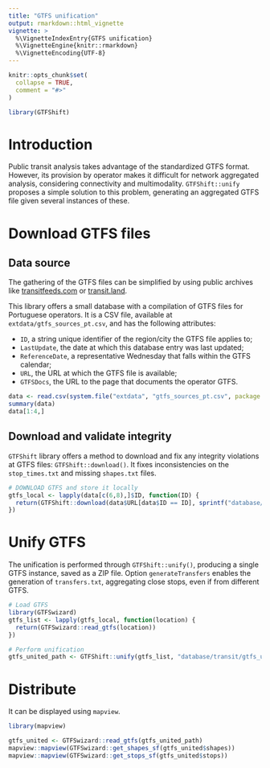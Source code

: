 ```yaml
---
title: "GTFS unification"
output: rmarkdown::html_vignette
vignette: >
  %\VignetteIndexEntry{GTFS unification}
  %\VignetteEngine{knitr::rmarkdown}
  %\VignetteEncoding{UTF-8}
---
```


```r
knitr::opts_chunk$set(
  collapse = TRUE,
  comment = "#>"
)
```

```r
library(GTFShift)
```


# Introduction 

Public transit analysis takes advantage of the standardized GTFS format. However, its provision by operator makes it difficult for network aggregated analysis, considering connectivity and multimodality. `GTFShift::unify` proposes a simple solution to this problem, generating an aggregated GTFS file given several instances of these.

# Download GTFS files 

## Data source

The gathering of the GTFS files can be simplified by using public archives like [transitfeeds.com](https://transitfeeds.com/) or [transit.land](https://www.transit.land/).

This library offers a small database with a compilation of GTFS files for Portuguese operators. It is a CSV file, available at `extdata/gtfs_sources_pt.csv`, and has the following attributes:

- `ID`, a string unique identifier of the region/city the GTFS file applies to;
- `LastUpdate`, the date at which this database entry was last updated;
- `ReferenceDate`, a representative Wednesday that falls within the GTFS calendar;
- `URL`, the URL at which the GTFS file is available;
- `GTFSDocs`, the URL to the page that documents the operator GTFS.


```r
data <- read.csv(system.file("extdata", "gtfs_sources_pt.csv", package = "GTFShift"))
summary(data)
data[1:4,]
```

## Download and validate integrity

`GTFShift` library offers a method to download and fix any integrity violations at GTFS files: `GTFShift::download()`. It fixes inconsistencies on the `stop_times.txt` and missing `shapes.txt` files.

```r
# DOWNLOAD GTFS and store it locally
gtfs_local <- lapply(data[c(6,8),]$ID, function(ID) {
  return(GTFShift::download(data$URL[data$ID == ID], sprintf("database/transit/%s_gtfs.zip", ID)))
})
```


# Unify GTFS

The unification is performed through `GTFShift::unify()`, producing a single GTFS instance, saved as a ZIP file. Option `generateTransfers` enables the generation of `transfers.txt`, aggregating close stops, even if from different GTFS. 

```r
# Load GTFS
library(GTFSwizard)
gtfs_list <- lapply(gtfs_local, function(location) {
  return(GTFSwizard::read_gtfs(location))
})

# Perform unification
gtfs_united_path <- GTFShift::unify(gtfs_list, "database/transit/gtfs_unified.zip", generateTransfers=TRUE)
```


# Distribute

It can be displayed using `mapview`.

```r
library(mapview)

gtfs_united <- GTFSwizard::read_gtfs(gtfs_united_path)
mapview::mapview(GTFSwizard::get_shapes_sf(gtfs_united$shapes))
mapview::mapview(GTFSwizard::get_stops_sf(gtfs_united$stops))
```
